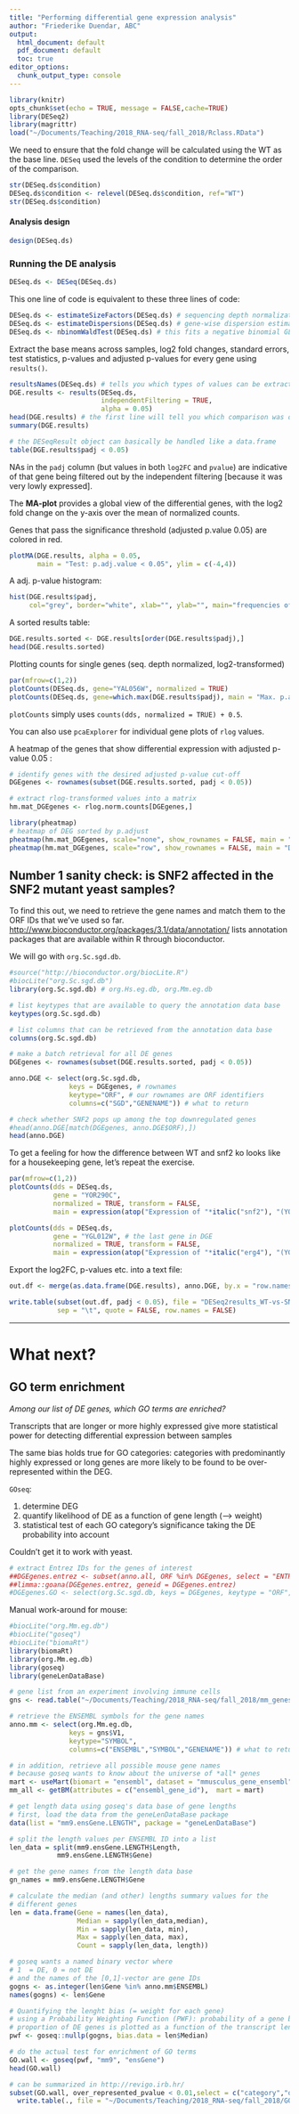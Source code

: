 ```yaml
---
title: "Performing differential gene expression analysis"
author: "Friederike Duendar, ABC"
output:
  html_document: default
  pdf_document: default
  toc: true
editor_options: 
  chunk_output_type: console
---
```


```r
library(knitr)
opts_chunk$set(echo = TRUE, message = FALSE,cache=TRUE)
library(DESeq2)
library(magrittr)
load("~/Documents/Teaching/2018_RNA-seq/fall_2018/Rclass.RData")
```

We need to ensure that the fold change will be calculated using the WT as the base line.
`DESeq` used the levels of the condition to determine the order of the comparison.

```r
str(DESeq.ds$condition)
DESeq.ds$condition <- relevel(DESeq.ds$condition, ref="WT")
str(DESeq.ds$condition)
```

#### Analysis design

```r
design(DESeq.ds)
```

### Running the DE analysis

```r
DESeq.ds <- DESeq(DESeq.ds)
```

This one line of code is equivalent to these three lines of code:

```r
DESeq.ds <- estimateSizeFactors(DESeq.ds) # sequencing depth normalization between the samples
DESeq.ds <- estimateDispersions(DESeq.ds) # gene-wise dispersion estimates across all samples
DESeq.ds <- nbinomWaldTest(DESeq.ds) # this fits a negative binomial GLM and applies Wald statistics to each gene
```

Extract the base means across samples, log2 fold changes, standard errors, 
test statistics, p-values and adjusted p-values for every gene using `results()`.

```r
resultsNames(DESeq.ds) # tells you which types of values can be extracted with results()
DGE.results <- results(DESeq.ds,
                       independentFiltering = TRUE,
                       alpha = 0.05)
head(DGE.results) # the first line will tell you which comparison was done to achieve the log2FC
summary(DGE.results)

# the DESeqResult object can basically be handled like a data.frame
table(DGE.results$padj < 0.05)
```

NAs in the `padj` column (but values in both `log2FC` and `pvalue`) are indicative of that gene being filtered out by the independent filtering [because it was very lowly expressed].

The __MA-plot__ provides a global view of the differential genes, with the log2 fold
change on the y-axis over the mean of normalized counts.

Genes that pass the significance threshold (adjusted p.value \textless 0.05) are colored in red.

```r
plotMA(DGE.results, alpha = 0.05, 
       main = "Test: p.adj.value < 0.05", ylim = c(-4,4))
```

A adj. p-value histogram:

```r
hist(DGE.results$padj, 
     col="grey", border="white", xlab="", ylab="", main="frequencies of adj. p-values\n(all genes)")
```

A sorted results table:

```r
DGE.results.sorted <- DGE.results[order(DGE.results$padj),]
head(DGE.results.sorted)
```

Plotting counts for single genes (seq. depth normalized, log2-transformed)

```r
par(mfrow=c(1,2))
plotCounts(DESeq.ds, gene="YAL056W", normalized = TRUE)  
plotCounts(DESeq.ds, gene=which.max(DGE.results$padj), main = "Max. p.adj.")
```

`plotCounts` simply uses `counts(dds, normalized = TRUE) + 0.5`.

You can also use `pcaExplorer` for individual gene plots of `rlog` values.

A heatmap of the genes that show differential expression with adjusted p-value \textless 0.05 :

```r
# identify genes with the desired adjusted p-value cut-off
DGEgenes <- rownames(subset(DGE.results.sorted, padj < 0.05))

# extract rlog-transformed values into a matrix
hm.mat_DGEgenes <- rlog.norm.counts[DGEgenes,]

library(pheatmap)
# heatmap of DEG sorted by p.adjust
pheatmap(hm.mat_DGEgenes, scale="none", show_rownames = FALSE, main = "DGE (no scaling)")
pheatmap(hm.mat_DGEgenes, scale="row", show_rownames = FALSE, main = "DGE (row-based z-score)")
```


## Number 1 sanity check: is SNF2 affected in the SNF2 mutant yeast samples?

To find this out, we need to retrieve the gene names and match them to the ORF 
IDs that we've used so far.
[http://www.bioconductor.org/packages/3.1/data/annotation/](http://www.bioconductor.org/packages/3.1/data/annotation/)
lists annotation packages that are available within R through bioconductor.

We will go with `org.Sc.sgd.db`.

```r
#source("http://bioconductor.org/biocLite.R")
#biocLite("org.Sc.sgd.db")
library(org.Sc.sgd.db) # org.Hs.eg.db, org.Mm.eg.db

# list keytypes that are available to query the annotation data base
keytypes(org.Sc.sgd.db)

# list columns that can be retrieved from the annotation data base
columns(org.Sc.sgd.db)

# make a batch retrieval for all DE genes
DGEgenes <- rownames(subset(DGE.results.sorted, padj < 0.05))

anno.DGE <- select(org.Sc.sgd.db,
               keys = DGEgenes, # rownames
               keytype="ORF", # our rownames are ORF identifiers
               columns=c("SGD","GENENAME")) # what to return

# check whether SNF2 pops up among the top downregulated genes
#head(anno.DGE[match(DGEgenes, anno.DGE$ORF),])
head(anno.DGE)

```

To get a feeling for how the difference between WT and snf2 ko looks like for a
housekeeping gene, let's repeat the exercise.

```r
par(mfrow=c(1,2))
plotCounts(dds = DESeq.ds,
           gene = "YOR290C",
           normalized = TRUE, transform = FALSE,
           main = expression(atop("Expression of "*italic("snf2"), "(YOR290C)")))

plotCounts(dds = DESeq.ds,
           gene = "YGL012W", # the last gene in DGE
           normalized = TRUE, transform = FALSE,
           main = expression(atop("Expression of "*italic("erg4"), "(YGL012W)")))

```

Export the log2FC, p-values etc. into a text file:

```r
out.df <- merge(as.data.frame(DGE.results), anno.DGE, by.x = "row.names", by.y = "ORF")

write.table(subset(out.df, padj < 0.05), file = "DESeq2results_WT-vs-SNF2.txt",
            sep = "\t", quote = FALSE, row.names = FALSE)
```

-----------------------

# What next?

## GO term enrichment

*Among our list of DE genes, which GO terms are enriched?*

Transcripts that are longer or more highly expressed give more statistical power
for detecting differential expression between samples

The same bias holds true for GO categories: categories with predominantly highly
expressed or long genes are more likely to be found to be over-represented within
the DEG.

`GOseq`:

1. determine DEG
2. quantify likelihood of DE as a function of gene length (--> weight)
3. statistical test of each GO category's significance taking the DE probability into account

Couldn't get it to work with yeast.

```r
# extract Entrez IDs for the genes of interest
##DGEgenes.entrez <- subset(anno.all, ORF %in% DGEgenes, select = "ENTREZID")[,1] 
##limma::goana(DGEgenes.entrez, geneid = DGEgenes.entrez)
#DGEgenes.GO <- select(org.Sc.sgd.db, keys = DGEgenes, keytype = "ORF", columns = c("ORF", "GENENAME", "GO"))
```

Manual work-around for mouse:

```r
#biocLite("org.Mm.eg.db")
#biocLite("goseq")
#biocLite("biomaRt")
library(biomaRt)
library(org.Mm.eg.db)
library(goseq)
library(geneLenDataBase)

# gene list from an experiment involving immune cells
gns <- read.table("~/Documents/Teaching/2018_RNA-seq/fall_2018/mm_genes.txt", stringsAsFactors = FALSE, skip = 1)

# retrieve the ENSEMBL symbols for the gene names
anno.mm <- select(org.Mm.eg.db,
               keys = gns$V1, 
               keytype="SYMBOL", 
               columns=c("ENSEMBL","SYMBOL","GENENAME")) # what to return

# in addition, retrieve all possible mouse gene names
# because goseq wants to know about the universe of *all* genes
mart <- useMart(biomart = "ensembl", dataset = "mmusculus_gene_ensembl")
mm_all <- getBM(attributes = c("ensembl_gene_id"),  mart = mart)

# get length data using goseq's data base of gene lengths
# first, load the data from the geneLenDataBase package
data(list = "mm9.ensGene.LENGTH", package = "geneLenDataBase")

# split the length values per ENSEMBL ID into a list
len_data = split(mm9.ensGene.LENGTH$Length, 
            mm9.ensGene.LENGTH$Gene)

# get the gene names from the length data base
gn_names = mm9.ensGene.LENGTH$Gene

# calculate the median (and other) lengths summary values for the 
# different genes
len = data.frame(Gene = names(len_data), 
                 Median = sapply(len_data,median), 
                 Min = sapply(len_data, min),
                 Max = sapply(len_data, max),
                 Count = sapply(len_data, length))

# goseq wants a named binary vector where 
# 1  = DE, 0 = not DE 
# and the names of the [0,1]-vector are gene IDs
gogns <- as.integer(len$Gene %in% anno.mm$ENSEMBL)
names(gogns) <- len$Gene

# Quantifying the lenght bias (= weight for each gene)
# using a Probability Weighting Function (PWF): probability of a gene being DE ~ length
# proportion of DE genes is plotted as a function of the transcript length
pwf <- goseq::nullp(gogns, bias.data = len$Median) 

# do the actual test for enrichment of GO terms
GO.wall <- goseq(pwf, "mm9", "ensGene")
head(GO.wall)

# can be summarized in http://revigo.irb.hr/
subset(GO.wall, over_represented_pvalue < 0.01,select = c("category","over_represented_pvalue")) %>%
  write.table(., file = "~/Documents/Teaching/2018_RNA-seq/fall_2018/GOterms.txt", quote = FALSE, row.names = FALSE, col.names = FALSE)
```


